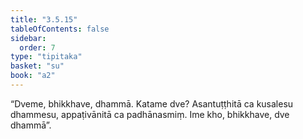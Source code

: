 ```yaml
---
title: "3.5.15"
tableOfContents: false
sidebar:
  order: 7
type: "tipitaka"
basket: "su"
book: "a2"
---
```



<DynamicBreadcrumb />

<Division number="178" book="a2" bookNo="15" page="94">

<Paragraph number="271" book="a2">
“Dveme, bhikkhave, dhammā. Katame dve? Asantuṭṭhitā ca kusalesu dhammesu, appaṭivānitā ca padhānasmiṃ. Ime kho, bhikkhave, dve dhammā”.
</Paragraph>
</Division>